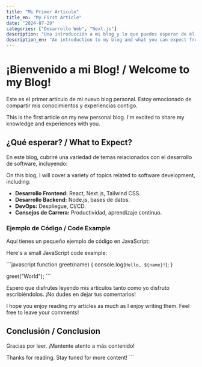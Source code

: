 ```yaml
---
title: "Mi Primer Artículo"
title_en: "My First Article"
date: "2024-07-29"
categories: ["Desarrollo Web", "Next.js"]
description: "Una introducción a mi blog y lo que puedes esperar de él."
description_en: "An introduction to my blog and what you can expect from it."
---
```


# ¡Bienvenido a mi Blog! / Welcome to my Blog!

Este es el primer artículo de mi nuevo blog personal. Estoy emocionado de compartir mis conocimientos y experiencias contigo.

This is the first article on my new personal blog. I'm excited to share my knowledge and experiences with you.

## ¿Qué esperar? / What to Expect?

En este blog, cubriré una variedad de temas relacionados con el desarrollo de software, incluyendo:

On this blog, I will cover a variety of topics related to software development, including:

*   **Desarrollo Frontend:** React, Next.js, Tailwind CSS.
*   **Desarrollo Backend:** Node.js, bases de datos.
*   **DevOps:** Despliegue, CI/CD.
*   **Consejos de Carrera:** Productividad, aprendizaje continuo.

### Ejemplo de Código / Code Example

Aquí tienes un pequeño ejemplo de código en JavaScript:

Here's a small JavaScript code example:

\`\`\`javascript
function greet(name) {
  console.log(`Hello, ${name}!`);
}

greet("World");
\`\`\`

Espero que disfrutes leyendo mis artículos tanto como yo disfruto escribiéndolos. ¡No dudes en dejar tus comentarios!

I hope you enjoy reading my articles as much as I enjoy writing them. Feel free to leave your comments!

## Conclusión / Conclusion

Gracias por leer. ¡Mantente atento a más contenido!

Thanks for reading. Stay tuned for more content!
\`\`\`
